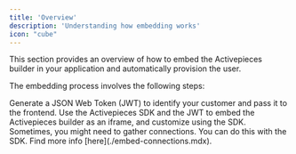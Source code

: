 ```yaml
---
title: 'Overview'
description: 'Understanding how embedding works'
icon: "cube"
---
```


<Snippet file="enterprise-feature.mdx" />

This section provides an overview of how to embed the Activepieces builder in your application and automatically provision the user.

The embedding process involves the following steps:

<Steps>
    <Step title="Provision Users">
        Generate a JSON Web Token (JWT) to identify your customer and pass it to the frontend.
    </Step>
    <Step title="Embed Builder">
        Use the Activepieces SDK and the JWT to embed the Activepieces builder as an iframe, and customize using the SDK.
    </Step>
</Steps>



<Tip>
Sometimes, you might need to gather connections. You can do this with the SDK. Find more info [here](./embed-connections.mdx).
</Tip>

